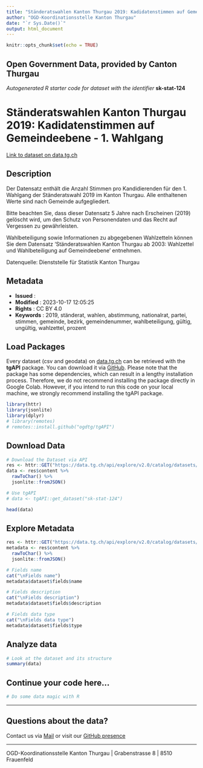 ```yaml
---
title: "Ständeratswahlen Kanton Thurgau 2019: Kadidatenstimmen auf Gemeindeebene -  1. Wahlgang"
author: "OGD-Koordinationsstelle Kanton Thurgau"
date: "`r Sys.Date()`"
output: html_document
---
```


```r
knitr::opts_chunk$set(echo = TRUE)
```

## Open Government Data, provided by **Canton Thurgau**
*Autogenerated R starter code for dataset with the identifier* **sk-stat-124**


# **Ständeratswahlen Kanton Thurgau 2019: Kadidatenstimmen auf Gemeindeebene -  1. Wahlgang**

[Link to dataset on data.tg.ch](https://data.tg.ch/explore/dataset/sk-stat-124/information/)

## Description

<p>Der Datensatz enthält die Anzahl Stimmen pro Kandidierenden für den 1. Wahlgang der Ständeratswahl 2019 im Kanton Thurgau. Alle enthaltenen Werte sind nach Gemeinde aufgegliedert.</p><p></p><p>Bitte beachten Sie, dass dieser Datensatz 5 Jahre nach Erscheinen (2019) gelöscht wird, um den Schutz von Personendaten und das Recht auf Vergessen zu gewährleisten.</p><p></p><p>Wahlbeteiligung sowie Informationen zu abgegebenen Wahlzetteln können Sie dem Datensatz 'Ständeratswahlen Kanton Thurgau ab 2003: Wahlzettel und Wahlbeteiligung auf Gemeindeebene' entnehmen.</p><p></p><p>Datenquelle: Dienststelle für Statistik Kanton Thurgau</p>

## Metadata

- **Issued**                   : 
- **Modified**                 : 2023-10-17 12:05:25
- **Rights**                   : CC BY 4.0
- **Keywords**                 : 2019, ständerat, wahlen, abstimmung, nationalrat, partei, stimmen, gemeinde, bezirk, gemeindenummer, wahlbeteiligung, gültig, ungültig, wahlzettel, prozent

## Load Packages

Every dataset (csv and geodata) on [data.tg.ch](https://data.tg.ch/pages/start/) can be retrieved with the **tgAPI** package. You can download it via [GitHub](https://github.com/ogdtg/tgAPI). Please note that the package has some dependencies, which can result in a lengthy installation process. Therefore, we do not recommend installing the package directly in Google Colab. However, if you intend to run this code on your local machine, we strongly recommend installing the tgAPI package.

```r
library(httr)
library(jsonlite)
library(dplyr)
# library(remotes)
# remotes::install.github("ogdtg/tgAPI")

```


## Download Data


```r
# Download the Dataset via API
res <- httr::GET("https://data.tg.ch/api/explore/v2.0/catalog/datasets/sk-stat-124/exports/json")
data <- res$content %>%
  rawToChar() %>%
  jsonlite::fromJSON()

# Use tgAPI
# data <- tgAPI::get_dataset("sk-stat-124")

head(data)

```


## Explore Metadata

```r

res <- httr::GET("https://data.tg.ch/api/explore/v2.0/catalog/datasets/sk-stat-124")
metadata <- res$content %>%
  rawToChar() %>%
  jsonlite::fromJSON()

# Fields name
cat("\nFields name")
metadata$dataset$fields$name

# Fields description
cat("\nFields description")
metadata$dataset$fields$description

# Fields data type
cat("\nFields data type")
metadata$dataset$fields$type

```


## Analyze data

```r

# Look at the dataset and its structure
summary(data)

```


## Continue your code here...


```r
# Do some data magic with R
```

------------------------------------------------------------------------

## Questions about the data?

Contact us via [Mail](mailto:ogd@tg.ch) or visit our [GitHub presence](https://github.com/ogdtg)


------------------------------------------------------------------------

OGD-Koordinationsstelle Kanton Thurgau | Grabenstrasse 8 | 8510 Frauenfeld
